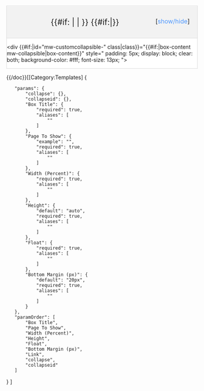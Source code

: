 <div class="box" style="
width: {{{Width (Percent)|100%}}};
height: {{{Height}}};
float: {{{Float}}};
overflow: hidden;
margin-bottom: {{#if:{{{8|}}}|0|20px}};
display: inline-block;
border: 1px solid #d9d9d9;
border-radius: 1px 1x 0 0;
background-color: #fff;
{{#if:{{{8|}}}|position: fixed;
{{{8}}}<!--if 8th parameter, add it to fixed positioning-->}}
"><div class="box-header" style="
text-align: center;
font-size: 1.5em;
display: block;
clear: both;
margin: 0;
border-top: 1px solid #fff;
border-bottom: 1px solid #d9d9d9;
border-radius: 1px 1px 0 0;
background-color: #f2f2f2;
padding: 8px 20px;
overflow: hidden;
"><span>{{#if: {{{Link|}}} | [[{{{Link}}}|{{{Box Title}}}]] | {{{Box Title}}} }}</span><!--If 7th parameter exists, make the title a link.-->{{#if:{{{collapse|}}}|<span style="font-size: 1rem; float: right">[<span style="color: #4d97ff" class="mw-customtoggle-{{{collapseid}}}">show/hide</span>]</span>}}
</div><div {{#if:{{{collapse|}}}|id="mw-customcollapsible-{{{collapseid}}}" class|class}}="{{#if:{{{collapse|}}}|box-content {{{collapse}}} mw-collapsible|box-content}}" style="
padding: 5px;
display: block;
clear: both;
background-color: #fff;
font-size: 13px;
"><!--
-->{{{Page To Show}}}
</div></div>
<noinclude>{{/doc}}[[Category:Templates]<templatedata>
{
	"params": {
		"collapse": {},
		"collapseid": {},
		"Box Title": {
			"required": true,
			"aliases": [
				"{{{1}}}"
			]
		},
		"Page To Show": {
			"example": "{{:Main Page/Wiki_News}}",
			"required": true,
			"aliases": [
				"{{{Page To Show}}}"
			]
		},
		"Width (Percent)": {
			"required": true,
			"aliases": [
				"{{{3}}}"
			]
		},
		"Height": {
			"default": "auto",
			"required": true,
			"aliases": [
				"{{{4}}}"
			]
		},
		"Float": {
			"required": true,
			"aliases": [
				"{{{5}}}"
			]
		},
		"Bottom Margin (px)": {
			"default": "20px",
			"required": true,
			"aliases": [
				"{{{6}}"
			]
		},
		"Link": {
			"aliases": [
				"{{{7}}}"
			]
		}
	},
	"paramOrder": [
		"Box Title",
		"Page To Show",
		"Width (Percent)",
		"Height",
		"Float",
		"Bottom Margin (px)",
		"Link",
		"collapse",
		"collapseid"
	]
}
</templatedata>]</noinclude>
